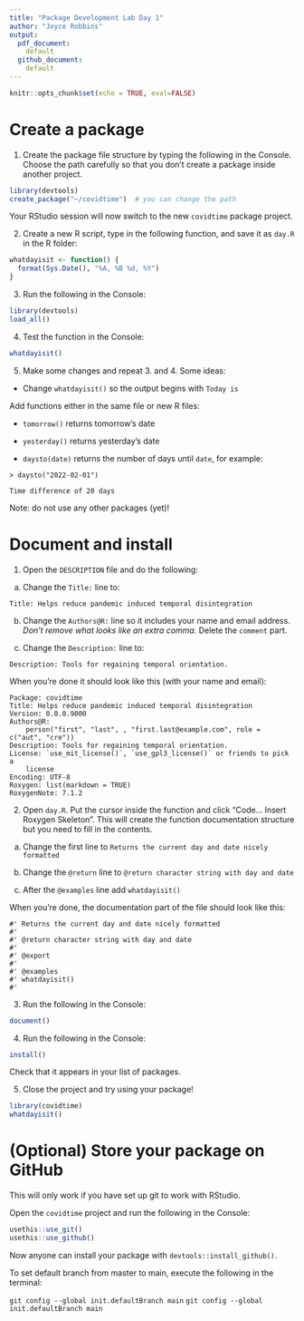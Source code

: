 ```yaml
---
title: "Package Development Lab Day 1"
author: "Joyce Robbins"
output:
  pdf_document:
    default  
  github_document:
    default
---
```


```r
knitr::opts_chunk$set(echo = TRUE, eval=FALSE)
```

# Create a package

1. Create the package file structure by typing the following in the Console. Choose the path carefully so that you don't create a package inside another project. 

```r
library(devtools)
create_package("~/covidtime")  # you can change the path
```

Your RStudio session will now switch to the new `covidtime` package project.


2. Create a new R script, type in the following function, and save it as `day.R` in the R folder:

```r
whatdayisit <- function() {
  format(Sys.Date(), "%A, %B %d, %Y")
}
```

3. Run the following in the Console:

```r
library(devtools)
load_all()
```

4. Test the function in the Console:

```r
whatdayisit()
```

5. Make some changes and repeat 3. and 4. Some ideas:

* Change `whatdayisit()` so the output begins with `Today is`

Add functions either in the same file or new R files:

* `tomorrow()` returns tomorrow's date

* `yesterday()` returns yesterday's date

* `daysto(date)` returns the number of days until `date`, for example:

`> daysto("2022-02-01")`  

`Time difference of 20 days`


Note: do not use any other packages (yet)!

# Document and install

1. Open the `DESCRIPTION` file and do the following:

a) Change the `Title:` line to:

`Title: Helps reduce pandemic induced temporal disintegration`

b) Change the `Authors@R:` line so it includes your name and email address. *Don't remove what looks like an extra comma.* Delete the `comment` part. 

c) Change the `Description:` line to:

`Description: Tools for regaining temporal orientation.`

When you're done it should look like this (with your name and email):

```
Package: covidtime
Title: Helps reduce pandemic induced temporal disintegration
Version: 0.0.0.9000
Authors@R: 
    person("first", "last", , "first.last@example.com", role = c("aut", "cre"))
Description: Tools for regaining temporal orientation.
License: `use_mit_license()`, `use_gpl3_license()` or friends to pick a
    license
Encoding: UTF-8
Roxygen: list(markdown = TRUE)
RoxygenNote: 7.1.2
```

2. Open `day.R`. Put the cursor inside the function and click "Code... Insert Roxygen Skeleton". This will create the function documentation structure but you need to fill in the contents.

a) Change the first line to `Returns the current day and date nicely formatted`

b) Change the `@return` line to `@return character string with day and date`

c) After the `@examples` line add `whatdayisit()` 

When you're done, the documentation part of the file should look like this:

```
#' Returns the current day and date nicely formatted
#'
#' @return character string with day and date
#' 
#' @export
#'
#' @examples
#' whatdayisit()
#' 
```

3. Run the following in the Console:

```r
document()
```

4. Run the following in the Console:

```r
install()
```

Check that it appears in your list of packages. 


5. Close the project and try using your package!

```r
library(covidtime)
whatdayisit()
```

# (Optional) Store your package on GitHub

This will only work if you have set up git to work with RStudio.

Open the `covidtime` project and run the following in the Console:

```r
usethis::use_git()
usethis::use_github()
```

Now anyone can install your package with `devtools::install_github()`.

To set default branch from master to main, execute the following in the terminal:

`git config --global init.defaultBranch main`
`git config --global init.defaultBranch main`